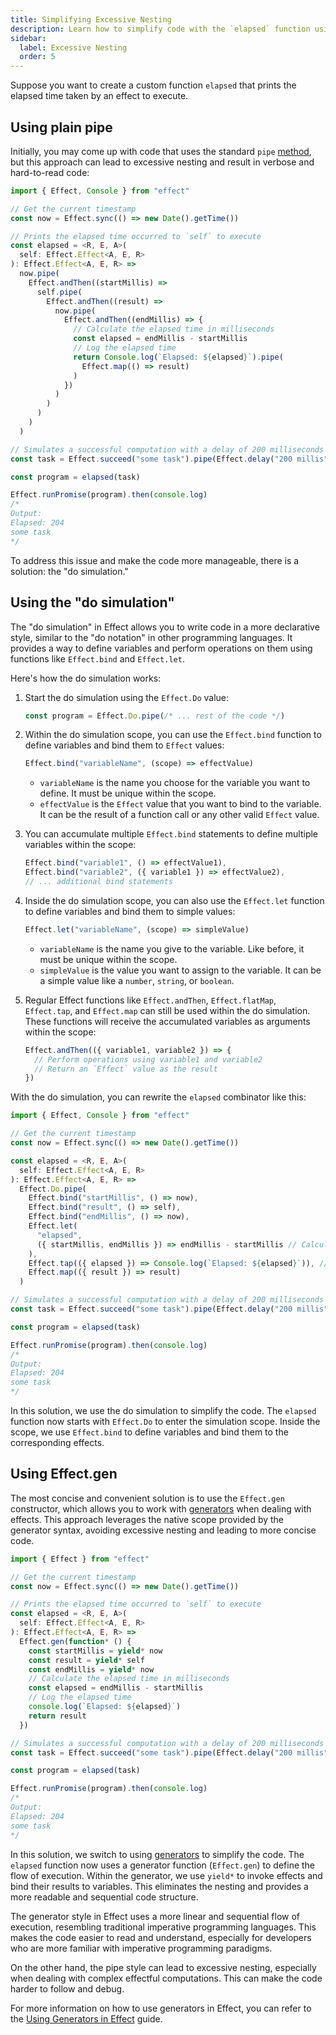 ```yaml
---
title: Simplifying Excessive Nesting
description: Learn how to simplify code with the `elapsed` function using different approaches. The guide demonstrates using plain pipe, the "do simulation," and the concise `Effect.gen` constructor to calculate and log the elapsed time for an effect's execution. Choose the method that fits your coding style and enhances code readability.
sidebar:
  label: Excessive Nesting
  order: 5
---
```



Suppose you want to create a custom function `elapsed` that prints the elapsed time taken by an effect to execute.

## Using plain pipe

Initially, you may come up with code that uses the standard `pipe` [method](/docs/getting-started/building-pipelines#the-pipe-method), but this approach can lead to excessive nesting and result in verbose and hard-to-read code:

```ts twoslash
import { Effect, Console } from "effect"

// Get the current timestamp
const now = Effect.sync(() => new Date().getTime())

// Prints the elapsed time occurred to `self` to execute
const elapsed = <R, E, A>(
  self: Effect.Effect<A, E, R>
): Effect.Effect<A, E, R> =>
  now.pipe(
    Effect.andThen((startMillis) =>
      self.pipe(
        Effect.andThen((result) =>
          now.pipe(
            Effect.andThen((endMillis) => {
              // Calculate the elapsed time in milliseconds
              const elapsed = endMillis - startMillis
              // Log the elapsed time
              return Console.log(`Elapsed: ${elapsed}`).pipe(
                Effect.map(() => result)
              )
            })
          )
        )
      )
    )
  )

// Simulates a successful computation with a delay of 200 milliseconds
const task = Effect.succeed("some task").pipe(Effect.delay("200 millis"))

const program = elapsed(task)

Effect.runPromise(program).then(console.log)
/*
Output:
Elapsed: 204
some task
*/
```

To address this issue and make the code more manageable, there is a solution: the "do simulation."

## Using the "do simulation"

The "do simulation" in Effect allows you to write code in a more declarative style, similar to the "do notation" in other programming languages. It provides a way to define variables and perform operations on them using functions like `Effect.bind` and `Effect.let`.

Here's how the do simulation works:

<Steps>

1. Start the do simulation using the `Effect.Do` value:

   ```ts showLineNumbers=false
   const program = Effect.Do.pipe(/* ... rest of the code */)
   ```

2. Within the do simulation scope, you can use the `Effect.bind` function to define variables and bind them to `Effect` values:

   ```ts showLineNumbers=false
   Effect.bind("variableName", (scope) => effectValue)
   ```

   - `variableName` is the name you choose for the variable you want to define. It must be unique within the scope.
   - `effectValue` is the `Effect` value that you want to bind to the variable. It can be the result of a function call or any other valid `Effect` value.

3. You can accumulate multiple `Effect.bind` statements to define multiple variables within the scope:

   ```ts showLineNumbers=false
   Effect.bind("variable1", () => effectValue1),
   Effect.bind("variable2", ({ variable1 }) => effectValue2),
   // ... additional bind statements
   ```

4. Inside the do simulation scope, you can also use the `Effect.let` function to define variables and bind them to simple values:

   ```ts showLineNumbers=false
   Effect.let("variableName", (scope) => simpleValue)
   ```

   - `variableName` is the name you give to the variable. Like before, it must be unique within the scope.
   - `simpleValue` is the value you want to assign to the variable. It can be a simple value like a `number`, `string`, or `boolean`.

5. Regular Effect functions like `Effect.andThen`, `Effect.flatMap`, `Effect.tap`, and `Effect.map` can still be used within the do simulation. These functions will receive the accumulated variables as arguments within the scope:

   ```ts showLineNumbers=false
   Effect.andThen(({ variable1, variable2 }) => {
     // Perform operations using variable1 and variable2
     // Return an `Effect` value as the result
   })
   ```

</Steps>

With the do simulation, you can rewrite the `elapsed` combinator like this:

```ts twoslash
import { Effect, Console } from "effect"

// Get the current timestamp
const now = Effect.sync(() => new Date().getTime())

const elapsed = <R, E, A>(
  self: Effect.Effect<A, E, R>
): Effect.Effect<A, E, R> =>
  Effect.Do.pipe(
    Effect.bind("startMillis", () => now),
    Effect.bind("result", () => self),
    Effect.bind("endMillis", () => now),
    Effect.let(
      "elapsed",
      ({ startMillis, endMillis }) => endMillis - startMillis // Calculate the elapsed time in milliseconds
    ),
    Effect.tap(({ elapsed }) => Console.log(`Elapsed: ${elapsed}`)), // Log the elapsed time
    Effect.map(({ result }) => result)
  )

// Simulates a successful computation with a delay of 200 milliseconds
const task = Effect.succeed("some task").pipe(Effect.delay("200 millis"))

const program = elapsed(task)

Effect.runPromise(program).then(console.log)
/*
Output:
Elapsed: 204
some task
*/
```

In this solution, we use the do simulation to simplify the code. The `elapsed` function now starts with `Effect.Do` to enter the simulation scope.
Inside the scope, we use `Effect.bind` to define variables and bind them to the corresponding effects.

## Using Effect.gen

The most concise and convenient solution is to use the `Effect.gen` constructor, which allows you to work with [generators](https://developer.mozilla.org/en-US/docs/Web/JavaScript/Reference/Global_Objects/Generator) when dealing with effects. This approach leverages the native scope provided by the generator syntax, avoiding excessive nesting and leading to more concise code.

```ts twoslash
import { Effect } from "effect"

// Get the current timestamp
const now = Effect.sync(() => new Date().getTime())

// Prints the elapsed time occurred to `self` to execute
const elapsed = <R, E, A>(
  self: Effect.Effect<A, E, R>
): Effect.Effect<A, E, R> =>
  Effect.gen(function* () {
    const startMillis = yield* now
    const result = yield* self
    const endMillis = yield* now
    // Calculate the elapsed time in milliseconds
    const elapsed = endMillis - startMillis
    // Log the elapsed time
    console.log(`Elapsed: ${elapsed}`)
    return result
  })

// Simulates a successful computation with a delay of 200 milliseconds
const task = Effect.succeed("some task").pipe(Effect.delay("200 millis"))

const program = elapsed(task)

Effect.runPromise(program).then(console.log)
/*
Output:
Elapsed: 204
some task
*/
```

In this solution, we switch to using [generators](https://developer.mozilla.org/en-US/docs/Web/JavaScript/Reference/Global_Objects/Generator) to simplify the code. The `elapsed` function now uses a generator function (`Effect.gen`) to define the flow of execution. Within the generator, we use `yield*` to invoke effects and bind their results to variables. This eliminates the nesting and provides a more readable and sequential code structure.

The generator style in Effect uses a more linear and sequential flow of execution, resembling traditional imperative programming languages. This makes the code easier to read and understand, especially for developers who are more familiar with imperative programming paradigms.

On the other hand, the pipe style can lead to excessive nesting, especially when dealing with complex effectful computations. This can make the code harder to follow and debug.

For more information on how to use generators in Effect, you can refer to the [Using Generators in Effect](/docs/getting-started/using-generators) guide.
